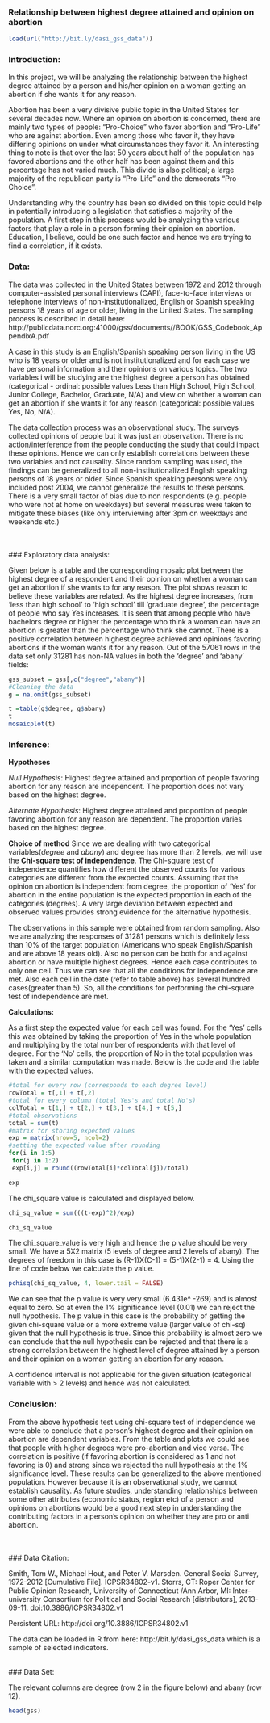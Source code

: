 
### Relationship between highest degree attained and opinion on abortion

```{r echo=FALSE}
load(url("http://bit.ly/dasi_gss_data"))
```


### Introduction:

In this project, we will be analyzing the relationship between the highest degree attained by a person and his/her opinion on a woman getting an abortion if she wants it for any reason. 

Abortion has been a very divisive public topic in the United States for several decades now. Where an opinion on abortion is concerned, there are mainly two types of people: "Pro-Choice" who favor abortion and "Pro-Life" who are against abortion. Even among those who favor it, they have differing opinions on under what circumstances they favor it. An interesting thing to note is that over the last 50 years about half of the population has favored abortions and the other half has been against them and this percentage has not varied much. This divide is also political; a large majority of the republican party is "Pro-Life" and the democrats "Pro-Choice".

Understanding why the country has been so divided on this topic could help in potentially introducing a legislation that satisfies a majority of the population. A first step in this process would be analyzing the various factors that play a role in a person forming their opinion on abortion. Education, I believe, could be one such factor and hence we are trying to find a correlation, if it exists.

### Data:

The data was collected in the United States between 1972 and 2012 through computer-assisted personal interviews (CAPI), face-to-face interviews or telephone interviews of non-institutionalized, English or Spanish speaking persons 18 years of age or older, living in the United States. The sampling process is described in detail here: 
http://publicdata.norc.org:41000/gss/documents//BOOK/GSS_Codebook_AppendixA.pdf 

A case in this study is an English/Spanish speaking person living in the US who is 18 years or older and is not institutionalized and for each case we have personal information and their opinions on various topics.
The two variables i will be studying are the highest degree a person has obtained (categorical - ordinal: possible values Less than High School, High School, Junior College, Bachelor, Graduate, N/A) and view on whether a woman can get an abortion if she wants it for any reason  (categorical: possible values Yes, No, N/A).

The data collection process was an observational study. The surveys collected opinions of people but it was just an observation. There is no action/interference from the people conducting the study that could impact these opinions. Hence we can only establish correlations between these two variables and not causality. Since random sampling was used, the findings can be generalized to all non-institutionalized English speaking persons of 18 years or older. Since Spanish speaking persons were only included post 2004, we cannot generalize the results to these persons. There is a very small factor of bias due to non respondents (e.g. people who were not at home on weekdays) but several measures were taken to mitigate these biases (like only interviewing after 3pm on weekdays and weekends etc.)

<br><br>
### Exploratory data analysis:

Given below is a table and the corresponding mosaic plot between the highest degree of a respondent and their opinion on whether a woman can get an abortion if she wants to for any reason. The plot shows reason to believe these variables are related. As the highest degree increases, from 'less than high school' to 'high school' till 'graduate degree', the percentage of people who say Yes increases. It is seen that among people who have  bachelors degree or higher the percentage who think a woman can have an abortion is greater than the percentage who think she cannot. There is a positive correlation between highest degree achieved and opinions favoring abortions if the woman wants it for any reason. Out of the 57061 rows in the data set only 31281 has non-NA values in both the 'degree' and 'abany' fields:


```{r fig.width =  8, fig.height= 6}

gss_subset = gss[,c("degree","abany")]
#Cleaning the data
g = na.omit(gss_subset)

t =table(g$degree, g$abany)
t
mosaicplot(t)
```


### Inference:

<b>Hypotheses</b>

<i>Null Hypothesis</i>: Highest degree attained and proportion of people favoring abortion for any reason are independent. The proportion does not vary based on the highest degree.

<i>Alternate Hypothesis</i>: Highest degree attained and proportion of people favoring abortion for any reason are dependent. The proportion varies based on the highest degree.

<b>Choice of method</b>
Since we are dealing with two categorical variables(<i>degree</i> and <i>abany</i>) and degree has more than 2 levels, we will use the <b>Chi-square test of independence</b>. The Chi-square test of independence quantifies how different the observed counts for various categories are different from the expected counts. Assuming that the opinion on abortion is independent from degree, the proportion of 'Yes' for abortion in the entire population is the expected proportion in each of the categories (degrees). A very large deviation between expected and observed values provides strong evidence for the alternative hypothesis.

The observations in this sample were obtained from random sampling. Also we are analyzing the responses of 31281 persons which is definitely less than 10% of the target population (Americans who speak English/Spanish and are above 18 years old). 
Also no person can be both for and against abortion or have multiple highest degrees. Hence each case contributes to only one cell. Thus we can see that all the conditions for independence are met. Also each cell in the date (refer to table above) has several hundred cases(greater than 5). So, all the conditions for performing the chi-square test of independence are met.  

<b>Calculations:</b>

As a first step the expected value for each cell was found. For the 'Yes' cells this was obtained by taking the proportion of Yes in the whole population and multiplying by the total number of respondents with that level of degree. For the 'No' cells, the proportion of No in the total population was taken and a similar computation was made. Below is the code and the table with the expected values. 

```{r}
#total for every row (corresponds to each degree level)
rowTotal = t[,1] + t[,2]
#total for every column (total Yes's and total No's)
colTotal = t[1,] + t[2,] + t[3,] + t[4,] + t[5,]
#total observations
total = sum(t)
#matrix for storing expected values
exp = matrix(nrow=5, ncol=2)
#setting the expected value after rounding
for(i in 1:5)
 for(j in 1:2)
 exp[i,j] = round((rowTotal[i]*colTotal[j])/total)

exp
```
The chi_square value is calculated and displayed below.
```{r}
chi_sq_value = sum(((t-exp)^2)/exp)

chi_sq_value
```
The chi_square_value is very high and hence the p value should be very small. We have a 5X2 matrix (5 levels of degree and 2 levels of abany). The degrees of freedom in this case is (R-1)X(C-1) = (5-1)X(2-1) = 4. Using the line of code below we calculate the p value.
```{r}
pchisq(chi_sq_value, 4, lower.tail = FALSE)
```
We can see that the p value is very very small (6.431e^ -269) and is almost equal to zero. So at even the 1% significance level (0.01) we can reject the null hypothesis. The p value in this case is the probability of getting the given chi-square value or a more extreme value (larger value of chi-sq) given that the null hypothesis is true. Since this probability is almost zero we can conclude that the null hypothesis can be rejected and that there is a strong correlation between the highest level of degree attained by a person and their opinion on a woman getting an abortion for any reason. 

A confidence interval is not applicable for the given situation (categorical variable with > 2 levels) and hence was not calculated.

### Conclusion:

From the above hypothesis test using chi-square test of independence we were able to conclude that a person's highest degree and their opinion on abortion are dependent variables. From the table and plots we could see that people with higher degrees were pro-abortion and vice versa. The correlation is positive (if favoring abortion is considered as 1 and not favoring is 0) and strong since we rejected the null hypothesis at the 1% significance level. These results can be generalized to the above mentioned population. However because it is an observational study, we cannot establish causality. As future studies, understanding relationships between some other attributes (economic status, region etc) of a person and opinions on abortions would be a good next step in understanding the contributing factors in a person's opinion on whether they are pro or anti abortion.

<br> <br>
### Data Citation:

Smith, Tom W., Michael Hout, and Peter V. Marsden. General Social Survey, 1972-2012 [Cumulative File]. ICPSR34802-v1. Storrs, CT: Roper Center for Public Opinion Research, University of Connecticut /Ann Arbor, MI: Inter-university Consortium for Political and Social Research [distributors], 2013-09-11. doi:10.3886/ICPSR34802.v1

Persistent URL: http://doi.org/10.3886/ICPSR34802.v1

The data can be loaded in R from here: http://bit.ly/dasi_gss_data which is a sample of selected indicators.

<br>
### Data Set:

The relevant columns are degree (row 2 in the figure below) and abany (row 12).

```{r}
head(gss)
```